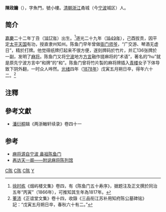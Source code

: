 {{noteTA
|1=zh-hans:麻将; zh-tw:麻將; zh-hk:麻雀;}}
'''陳政鑰'''（{{bd|1817年||1878年||catIdx=C陈}}），字魚門，號小樓。[[清朝|清朝]][[浙江|浙江]]甬城（今[[宁波|宁波]]城区）人。

==简介==
[[嘉慶|嘉慶]]二十二年丁丑（[[1817年|1817年]]）出生。<ref>[[徐时栋|徐时栋]]《烟屿楼文集》卷四，有《陈鱼门五十寿序》，据题注及正文撰於同治五年“丙寅”（1866年），可推知其生年為1817年。</ref>道光二十九年（[[1849年|1849年]]），己酉拔贡，因平定[[太平天国|太平天国]]有功，授直隶州知州。陈鱼门早年曾做[[衙门|衙门]][[师爷|师爷]]，“广交游、琴酒无虚日”，精於打牌。他觉得纸牌打起来不很方便，遂刻牌码於竹片，并汇136张牌於一副，发明了[[麻将|麻将]]。陈鱼门又将[[宁波|宁波]]地方[[方言|方言]]融作搓麻将的“术语”，著名的“hu”就是原先宁波方言中“和牌”的“和”。陈鱼门曾将竹片製的麻将牌插入[[青楼|青楼]]女子下体导致下阴外翻，一时众人哗然。[[光绪|光绪]]四年（[[1878年|1878年]]）戊寅五月朔日卒，得年六十二。<ref>[[董沛|董沛]]《正谊堂文集》卷十四，收錄《三品衔江苏补用知府陈公墓碑铭》記：“戊寅五月朔日卒，春秋六十有二。”</ref>

==注釋==
{{reflist}}

==參考文獻==
* [[潘衍桐|潘衍桐]]辑《两浙輶轩续录》卷四十一

==参考==
* [https://web.archive.org/web/20110105144331/http://www.ce.cn/culture/old/200706/07/t20070607_11633988.shtml 麻将源自宁波 鼻祖陈鱼门]
* [https://web.archive.org/web/20050107011320/http://www.china.org.cn/firbry/2002-02-08/2002-02-08-16.htm 再访天一阁——附说麻将陈列馆]

[[Category:宁波人|C陈]]
[[Category:麻将|C陈]]
[[Category:清朝人|C陈]]
[[Category:陈姓|Y]]